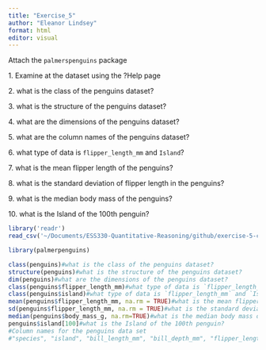 ```yaml
---
title: "Exercise_5"
author: "Eleanor Lindsey"
format: html
editor: visual
---
```


Attach the `palmerspenguins` package

1\. Examine at the dataset using the ?Help page

2\. what is the class of the penguins dataset?

3\. what is the structure of the penguins dataset?

4\. what are the dimensions of the penguins dataset?

5\. what are the column names of the penguins dataset?

6\. what type of data is `flipper_length_mm` and `Island`?

7\. what is the mean flipper length of the penguins?

8\. what is the standard deviation of flipper length in the penguins?

9\. what is the median body mass of the penguins?

10\. what is the Island of the 100th penguin?

```r
library('readr')
read_csv('~/Documents/ESS330-Quantitative-Reasoning/github/exercise-5-csu/penguins.csv')
```

```r
library(palmerpenguins)

class(penguins)#what is the class of the penguins dataset?
structure(penguins)#what is the structure of the penguins dataset?
dim(penguins)#what are the dimensions of the penguins dataset? 
class(penguins$flipper_length_mm)#what type of data is `flipper_length_mm` and `Island`?
class(penguins$island)#what type of data is `flipper_length_mm` and `Island`?
mean(penguins$flipper_length_mm, na.rm = TRUE)#what is the mean flipper length of the penguins?
sd(penguins$flipper_length_mm, na.rm = TRUE)#what is the standard deviation of flipper length in the penguins?
median(penguins$body_mass_g, na.rm=TRUE)#what is the median body mass of the penguins?
penguins$island[100]#what is the Island of the 100th penguin?
#Column names for the penguins data set
#"species", "island", "bill_length_mm", "bill_depth_mm", "flipper_length_mm", "body_mass_g", "sex", "year"
```
